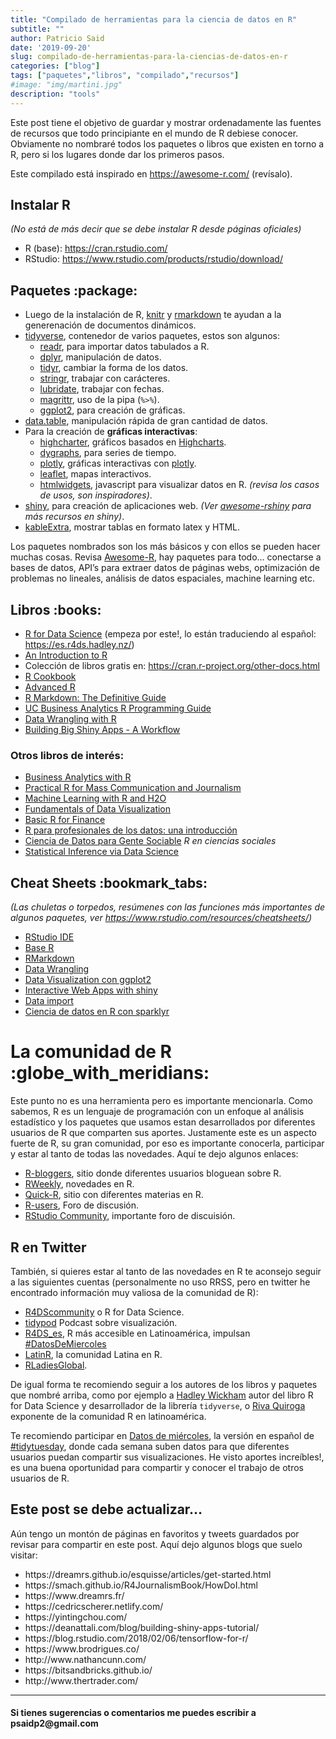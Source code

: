 ```yaml
---
title: "Compilado de herramientas para la ciencia de datos en R"
subtitle: ""
author: Patricio Said
date: '2019-09-20'
slug: compilado-de-herramientas-para-la-ciencias-de-datos-en-r
categories: ["blog"]
tags: ["paquetes","libros", "compilado","recursos"]
#image: "img/martini.jpg"
description: "tools"
---
```


Este post tiene el objetivo de guardar y mostrar ordenadamente las fuentes de recursos que todo principiante en el mundo de R debiese conocer. Obviamente no nombraré todos los paquetes o libros que existen en torno a R, pero si los lugares donde dar los primeros pasos.  

Este compilado está inspirado en <https://awesome-r.com/> (revísalo).  

## Instalar R

*(No está de más decir que se debe instalar R desde páginas oficiales)*  

* R (base): <https://cran.rstudio.com/>  
* RStudio: <https://www.rstudio.com/products/rstudio/download/>  

## Paquetes :package:  

* Luego de la instalación de R, [knitr](https://github.com/yihui/knitr) y [rmarkdown](https://rmarkdown.rstudio.com/) te ayudan a la generenación de documentos dinámicos.  
* [tidyverse](https://www.tidyverse.org/), contenedor de varios paquetes, estos son algunos:  
  + [readr](https://readr.tidyverse.org/), para importar datos tabulados a R.  
  + [dplyr](https://dplyr.tidyverse.org/), manipulación de datos.  
  + [tidyr](https://tidyr.tidyverse.org/), cambiar la forma de los datos.  
  + [stringr](https://stringr.tidyverse.org/), trabajar con carácteres.  
  + [lubridate](https://lubridate.tidyverse.org/), trabajar con fechas.  
  + [magrittr](https://magrittr.tidyverse.org/), uso de la pipa (`%>%`).  
  + [ggplot2](https://ggplot2.tidyverse.org/), para creación de gráficas.  
* [data.table](https://github.com/Rdatatable/data.table), manipulación rápida de gran cantidad de datos.  
* Para la creación de **gráficas interactivas**:  
  + [highcharter](http://jkunst.com/highcharter/), gráficos basados en [Highcharts](https://www.highcharts.com/).   
  + [dygraphs](https://github.com/rstudio/dygraphs), para series de tiempo.  
  + [plotly](https://github.com/ropensci/plotly), gráficas interactivas con [plotly](https://plot.ly/).  
  + [leaflet](http://rstudio.github.io/leaflet/), mapas interactivos.  
  + [htmlwidgets](http://www.htmlwidgets.org/), javascript para visualizar datos en R. *(revisa los casos de usos, son inspiradores)*.  
* [shiny](https://github.com/rstudio/shiny), para creación de aplicaciones web. *(Ver [awesome-rshiny](https://grabear.github.io/awesome-rshiny/) para más recursos en shiny)*.  
* [kableExtra](https://cran.r-project.org/web/packages/kableExtra/index.html), mostrar tablas en formato latex y HTML.  

Los paquetes nombrados son los más básicos y con ellos se pueden hacer muchas cosas. Revisa [Awesome-R](https://awesome-r.com/), hay paquetes para todo... conectarse a bases de datos, API's para extraer datos de páginas webs, optimización de problemas no lineales, análisis de datos espaciales, machine learning etc.  

## Libros :books:  

* [R for Data Science](https://r4ds.had.co.nz/) (empeza por este!, lo están traduciendo al español: <https://es.r4ds.hadley.nz/>)
* [An Introduction to R](https://cran.r-project.org/doc/manuals/R-intro.pdf)  
* Colección de libros gratis en: <https://cran.r-project.org/other-docs.html>  
* [R Cookbook](https://rc2e.com/)
* [Advanced R](http://adv-r.had.co.nz/)  
* [R Markdown: The Definitive Guide](https://bookdown.org/yihui/rmarkdown/)  
* [UC Business Analytics R Programming Guide](https://uc-r.github.io/)  
* [Data Wrangling with R](https://cengel.github.io/R-data-wrangling/)
* [Building Big Shiny Apps - A Workflow](https://thinkr-open.github.io/building-shiny-apps-workflow/)  


### Otros libros de interés:  

* [Business Analytics with R](https://bookdown.org/jeffreytmonroe/business_analytics_with_r7/)
* [Practical R for Mass Communication and Journalism](https://www.crcpress.com/Practical-R-for-Mass-Communication-and-Journalism/Machlis/p/book/9781138726918)  
* [Machine Learning with R and H2O](https://www.h2o.ai/wp-content/uploads/2018/01/RBooklet.pdf)  
* [Fundamentals of Data Visualization](https://serialmentor.com/dataviz/)  
* [Basic R for Finance](https://www.rmetrics.org/downloads/9783906041025-basicr.pdf)  
* [R para profesionales de los datos: una introducción](https://www.datanalytics.com/libro_r/index.html)  
* [Ciencia de Datos para Gente Sociable](https://bitsandbricks.github.io/ciencia_de_datos_gente_sociable/) *R en ciencias sociales*  
* [Statistical Inference via Data Science](https://moderndive.com/)  


## Cheat Sheets :bookmark_tabs:

*(Las chuletas o torpedos, resúmenes con las funciones más importantes de algunos paquetes, ver <https://www.rstudio.com/resources/cheatsheets/>)*  

* [RStudio IDE](https://www.rstudio.com/wp-content/uploads/2016/01/rstudio-IDE-cheatsheet.pdf)  
* [Base R](https://www.rstudio.com/wp-content/uploads/2016/05/base-r.pdf)  
* [RMarkdown](https://www.rstudio.com/wp-content/uploads/2015/02/rmarkdown-cheatsheet.pdf)  
* [Data Wrangling](https://www.rstudio.com/wp-content/uploads/2015/02/data-wrangling-cheatsheet.pdf)  
* [Data Visualization con ggplot2](https://www.rstudio.com/wp-content/uploads/2015/03/ggplot2-cheatsheet.pdf)  
* [Interactive Web Apps with shiny](https://shiny.rstudio.com/images/shiny-cheatsheet.pdf)  
* [Data import](http://www.evolution.unibas.ch/teaching/evol_genetics/A_Bioinformatics/Reading/data-import-cheatsheet.pdf)  
* [Ciencia de datos en R con sparklyr](https://resources.rstudio.com/spanish-pdfs/sparklyrspanish)   

# La comunidad de R :globe_with_meridians:

Este punto no es una herramienta pero es importante mencionarla. Como sabemos, R es un lenguaje de programación con un enfoque al análisis estadístico y los paquetes que usamos estan desarrollados por diferentes usuarios de R que comparten sus aportes. Justamente este es un aspecto fuerte de R, su gran comunidad, por eso es importante conocerla, participar y estar al tanto de todas las novedades. Aquí te dejo algunos enlaces:  

* [R-bloggers](https://www.r-bloggers.com/), sitio donde diferentes usuarios bloguean sobre R.  
* [RWeekly](https://rweekly.org/), novedades en R.  
* [Quick-R](https://www.statmethods.net/), sitio con diferentes materias en R.  
* [R-users](https://www.r-users.com/), Foro de discusión.  
* [RStudio Community](https://community.rstudio.com/), importante foro de discuisión.  

## R en Twitter  

También, si quieres estar al tanto de las novedades en R te aconsejo seguir a las siguientes cuentas (personalmente no uso RRSS, pero en twitter he encontrado información muy valiosa de la comunidad de R):  

* [R4DScommunity](https://twitter.com/R4DScommunity) o R for Data Science.
* [tidypod](https://twitter.com/tidypod)  Podcast sobre visualización.  
* [R4DS_es](https://twitter.com/R4DS_es), R más accesible en Latinoamérica, impulsan [#DatosDeMiercoles](https://twitter.com/search?q=%23DatosDeMi%C3%A9rcoles&src=hashtag_click)  
* [LatinR](https://twitter.com/latinr_conf), la comunidad Latina en R.  
* [RLadiesGlobal](https://twitter.com/RLadiesGlobal).  

De igual forma te recomiendo seguir a los autores de los libros y paquetes que nombré arriba, como por ejemplo a [Hadley Wickham](https://twitter.com/hadleywickham) autor del libro R for Data Science y desarrollador de la librería `tidyverse`, o [Riva Quiroga](https://twitter.com/rivaquiroga) exponente de la comunidad R en latinoamérica.  

Te recomiendo participar en [Datos de miércoles](https://github.com/cienciadedatos/datos-de-miercoles), la versión en español de [#tidytuesday](https://github.com/rfordatascience/tidytuesday), donde cada semana suben datos para que diferentes usuarios puedan compartir sus visualizaciones. He visto aportes increíbles!, es una buena oportunidad para compartir y conocer el trabajo de otros usuarios de R.  

## Este post se debe actualizar...  

Aún tengo un montón de páginas en favoritos y tweets guardados por revisar para compartir en este post. Aquí dejo algunos blogs que suelo visitar:  

* https://dreamrs.github.io/esquisse/articles/get-started.html   
* https://smach.github.io/R4JournalismBook/HowDoI.html   
* https://www.dreamrs.fr/
* https://cedricscherer.netlify.com/
* https://yintingchou.com/  
* https://deanattali.com/blog/building-shiny-apps-tutorial/  
* https://blog.rstudio.com/2018/02/06/tensorflow-for-r/  
* https://www.brodrigues.co/
* http://www.nathancunn.com/
* https://bitsandbricks.github.io/   
* http://www.thertrader.com/  

---


#### Si tienes sugerencias o comentarios me puedes escribir a psaidp2@gmail.com   



  




